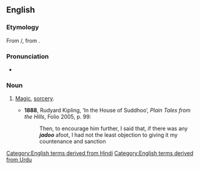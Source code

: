 ==English==

===Etymology===
From {{der|en|ur|جادو|tr=jādū|sc=ur-Arab}}/{{der|en|hi|जादू|tr=jādū|sc=Deva}}, from {{der|en|fa|جادو|tr=jâdu|sc=fa-Arab}}.

===Pronunciation===
* {{IPA|en|/ˈdʒɑːduː/}}

===Noun===
{{en-noun|-}}

# {{lb|en|Pakistan|India}} [[magic|Magic]], [[sorcery]].
#* '''1888''', Rudyard Kipling, ‘In the House of Suddhoo’, ''Plain Tales from the Hills'', Folio 2005, p. 99:
#*: Then, to encourage him further, I said that, if there was any '''''jadoo''''' afoot, I had not the least objection to giving it my countenance and sanction

[[Category:English terms derived from Hindi]]
[[Category:English terms derived from Urdu]]